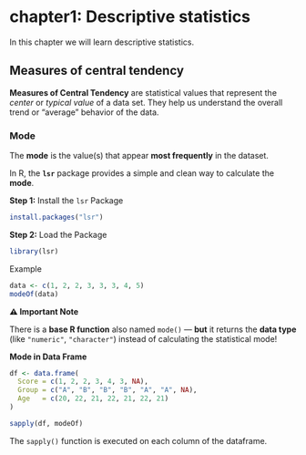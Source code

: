 # chapter1: Descriptive statistics

In this chapter we will learn descriptive statistics.

## Measures of central tendency

**Measures of Central Tendency** are statistical values that represent the *center* or *typical value* of a data set. They help us understand the overall trend or “average” behavior of the data.

### Mode

The **mode** is the value(s) that appear **most frequently** in the dataset.

In R, the **`lsr`** package provides a simple and clean way to calculate the **mode**.

**Step 1:** Install the `lsr` Package

```r
install.packages("lsr")
```

**Step 2:** Load the Package

```r
library(lsr)
```

Example

```r
data <- c(1, 2, 2, 3, 3, 3, 4, 5)
modeOf(data)
```

**⚠️ Important Note**

There is a **base R function** also named `mode()` — **but** it returns the **data type** (like `"numeric"`, `"character"`) instead of calculating the statistical mode!

**Mode in Data Frame**

```r
df <- data.frame(
  Score = c(1, 2, 2, 3, 4, 3, NA),
  Group = c("A", "B", "B", "B", "A", "A", NA),
  Age   = c(20, 22, 21, 22, 21, 22, 21)
)

sapply(df, modeOf)
```

The `sapply()` function is executed on each column of the dataframe.
